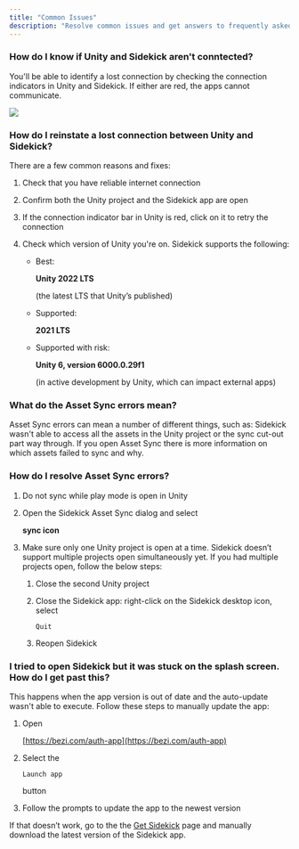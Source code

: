 ```yaml
---
title: "Common Issues"
description: "Resolve common issues and get answers to frequently asked questions."
---
```


### How do I know if  Unity and Sidekick aren't conntected?

You'll be able to identify a lost connection by checking the connection indicators in Unity and Sidekick. If either are red, the apps cannot communicate.&#x20;

![](/images/unity-bezi-connection.png)

### How do I reinstate a lost connection between Unity and Sidekick?

There are a few common reasons and fixes:&#x20;

1. Check that you have reliable internet connection

2. Confirm both the Unity project and the Sidekick app are open

3. If the connection indicator bar in Unity is red, click on it to retry the connection

4. Check which version of Unity you're on. Sidekick supports the following:

   * Best: 

     **Unity 2022 LTS**

     (the latest LTS that Unity’s published)

   * Supported: 

     **2021 LTS**

   * Supported with risk: 

     **Unity 6, version 6000.0.29f1**

     (in active development by Unity, which can impact external apps)

### What do the Asset Sync errors mean?&#x20;

Asset Sync errors can mean a number of different things, such as: Sidekick wasn't able to access all the assets in the Unity project or the sync cut-out part way through. If you open Asset Sync there is more information on which assets failed to sync and why.&#x20;

### How do I resolve Asset Sync errors?

1. Do not sync while play mode is open in Unity

2. Open the Sidekick Asset Sync dialog and select

   **sync icon**

3. Make sure only one Unity project is open at a time. Sidekick doesn’t support multiple projects open simultaneously yet. If you had multiple projects open, follow the below steps:

   1. Close the second Unity project

   2. Close the Sidekick app: right-click on the Sidekick desktop icon, select

      `Quit`

   3. Reopen Sidekick

### I tried to open Sidekick but it was stuck on the splash screen. How do I get past this?&#x20;

This happens when the app version is out of date and the auto-update wasn't able to execute. Follow these steps to manually update the app:

1. Open

   [https://bezi.com/auth-app](https://bezi.com/auth-app)

2. Select the

   `Launch app`

   button

3. Follow the prompts to update the app to the newest version

If that doesn’t work, go to the the [Get Sidekick](https://bezi.com/start?source=sidekick) page and manually download the latest version of the Sidekick app.&#x20;